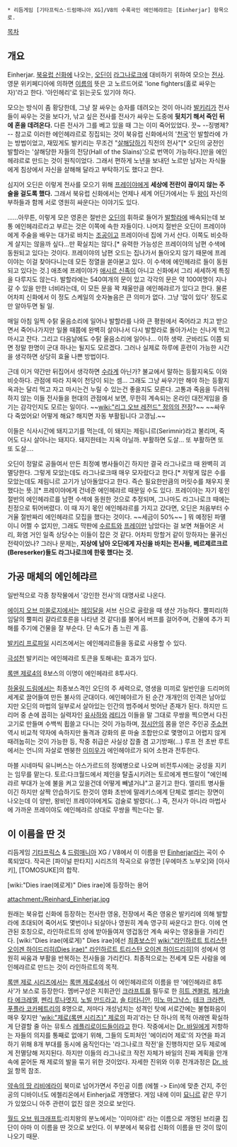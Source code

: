  * 리듬게임 [기타프릭스·드럼매니아 XG]/V8의 수록곡인 에인헤랴르는 [Einherjar] 항목으로.

[[목차]]

== 개요 ==
Einherjar. [[북유럽 신화]]에 나오는, [[오딘]]이 [[라그나로크]]에 대비하기 위하여 모으는 [[전사]]. 영문 위키페디아에 의하면 [[이름]]의 뜻은 고 노르드어로 'lone fighters(홀로 싸우는 자)'라고 한다. '아인헤리'로 읽는곳도 있기야 하다.

모으는 방식이 좀 황당한데, 그냥 잘 싸우는 승자를 데려오는 것이 아니라 [[발키리]]가 전사들이 싸우는 것을 보다가, 낚고 싶은 전사를 전사가 싸우는 도중에 '''뒷치기 해서 죽인 뒤에 혼을 데려온다.''' 다른 전사가 그를 베고 있을 때 그는 이미 죽어있었다. 끗~ --징병제?-- 참고로 이러한 에인헤랴르로 징집되는 것이 북유럽 신화에서의 '[[천국]]'인 발할라에 가는 방법이었고, 재밌게도 발키리는 무조건 "[[살해]]당하기 직전의 전사"[* 오딘의 궁전인 발할라는 '살해당한 자들의 전당(Hall of the Slains)'으로 번역이 가능하다.]만을 에인헤랴르로 만드는 것이 원칙이었다. 그래서 편하게 노년을 보내던 노르만 남자는 자식들에게 침상에서 자신을 살해해 달라고 부탁하기도 했다고 한다.

심지어 오딘은 이렇게 전사를 모으기 위해 [[프레이야]]에게 '''세상에 전란이 끊이지 않는 주술을 걸도록 했다.''' 그래서 북유럽 신화에서는 언제나 세계 어딘가에서는 두 [[왕]]이 자신의 부하들과 함께 서로 영원히 싸운다는 이야기도 있다.

......아무튼, 이렇게 모은 영혼은 절반은 [[오딘]]의 휘하로 들어가 [[발할라]]에 배속되는데 보통 에인헤랴르라고 부르는 것은 이쪽에 속한 자들이다. 나머지 절반은 오딘이 프레이야에게 주술을 배우는 대가로 바치는 [[조공]]이고 프레이아네 집에 가서 산다. 이쪽도 비슷하게 살지는 않을까 싶다...만 확실치는 않다.[* 유력한 가능성은 프레이야의 남편 수색에 동원되고 있다는 것이다. 프레이야의 남편 오드는 집나가서 돌아오지 않기 때문에 프레이야는 이걸 찾아다니는데 모든 정열을 쏟아붇고 있다. 이 수색에 에인헤랴르 들이 동원되고 있다는 것.] 애초에 프레이야가 [[애시르 신족]]이 아니고 신화에서 그리 세세하게 특징을 다루지도 않는다. 발할라에는 540여개의 문이 있고 각각의 문은 약 100여명이 지나갈 수 있을 만한 너비라는데, 이 모든 문을 꽉 채울만큼 에인헤랴르가 있다고 한다. 물론 어차피 신화에서 이 정도 스케일의 숫자놀음은 큰 의미가 없다. 그냥 '많이 있다' 정도로만 알아두면 될 일.

매일 아침 일찍 수탉 울음소리에 일어나 발할라를 나와 큰 평원에서 죽어라고 치고 받으면서 죽어나가지만 일몰 때쯤에 완벽히 살아나서 다시 발할라로 돌아가서는 신나게 먹고 마시고 잔다. 그리고 다음날에도 수탉 울음소리에 일어나... 이하 생략. 군바리도 이쯤 되면 정말 한명이 군대 하나는 될지도 모르겠다. 그러나 실제로 하루에 훈련이 가능한 시간을 생각하면 상당히 효율 나쁜 방법이다.

근데 이거 약간만 뒤집어서 생각하면 [[수라]]계 아닌가? 불교에서 말하는 등활지옥도 이와 비슷하다. 관점에 따라 지옥이 천당이 되는 셈... 그래도 그냥 싸우기만 해야 하는 등활지옥과는 달리 먹고 자고 마시는건 누릴 수 있는건 좋을지도 모른다. 고통과 죽음을 두려워하지 않는 이들 전사들을 현대의 관점에서 보면, 무한히 계속되는 온라인 대전게임을 즐기는 감각인지도 모르는 일이다. ~~[[wiki:"리그 오브 레전드" 정의의 전장]]?~~ ~~싸우다 죽었어요! 어떻게 해요? 해지면 자동 부활됩니다 고갱님.~~

이들은 식사시간에 돼지고기를 먹는데, 이 돼지는 제림니르(Serimnir)라고 불리며, 죽어도 다시 살아나는 돼지다. 돼지한테는 지옥 아닐까. 부활하면 도살... 또 부활하면 또 또 도살….

오딘이 정말로 공들여서 만든 최정예 병사들이긴 하지만 결국 라그나로크 때 완벽히 괴멸당한다. 그렇게 모았는데도 라그나로크때 매우 모자랐다고 한다.[* 저렇게 많은 수를 모았는데도 제림니르 고기가 남아돌았다고 한다. 즉슨 필요한만큼의 머릿수를 채우지 못했다는 뜻.][* 프레이야에게 건네준 에인헤랴르 때문일 수도 있다. 프레이야는 자기 몫인 절반의 에인헤랴르를 남편 수색에 동원한 것으로 추정되며, 그나마도 라그나로크 때에는 친정으로 튀어버렸다. 이 때 자기 몫인 에인헤랴르를 가지고 갔다면, 오딘은 처음부터 수거율 절반짜리 에인헤랴르 모집을 했다는 것이다. ~~세금이 50%~~ ]  뭐 예정된 파멸이니 어쩔 수 없지만, 그래도 막판에 [[수르트]]와 [[프레이]]만 남았다는 걸 보면 쳐들어온 서리, 화염 거인 일족 상당수는 이들이 잡은 것 같다. 어차피 망할거 같이 망하자는 물귀신 전략이었나? 그러나 문제는, '''지상에 남아 오딘에게 자신을 바치는 전사들, 베르제르크르(Bereserker)들도 라그나로크에 한몫 했다는 것.'''

== 가공 매체의 에인헤랴르 ==
일반적으로 각종 창작물에서 '강인한 전사'의 대명사로 나온다.

[[에이지 오브 미쏠로지]]에서는 [[헤임달]]을 서브 신으로 골랐을 때 생산 가능하다. 뿔피리(하임달의 뿔피리 걀라르호른을 나타낸 것 같다)를 불어서 버프를 걸어주며, 건물에 추가 피해를 주기에 건물을 잘 부순다. 단 속도가 좀 느린 게 흠.

[[발키리 프로파일]] 시리즈에서는 에인헤랴르들을 동료로 사용할 수 있다.

[[극성천]] 발키리는 에인헤랴르 토큰을 토해내는 효과가 있다.

[[록맨 제로4]]의 8보스의 이명이 에인헤랴르 8투사다.

[[하울링 드림]]에서는 최종보스격인 오딘의 주 세력으로, 영생을 미끼로 일반인을 드리머의 세계로 끌어들여 만든 불사의 군대이다. 에인헤야르가 된 순간 개개인의 인격은 남아있지만 오딘의 마법의 일부로서 살아있는 인간의 범주에서 벗어난 존재가 된다. 하지만 드리머 중 손에 꼽히는 실력자인 [[유사하]]와 [[레티]]가 이들을 말 그대로 무쌍을 찍으면서 다진 고기로 만들며 수백씩 휩쓸고 다니는 것이 가능하며, [[정시안]]의 몸을 얻은 주인공 [[주소현]] 역시 비교적 약자에 속하지만 돌격과 강화의 룬 마술 조합만으로 몇명이고 어렵지 않게 때려눕히는 것이 가능한 등, 작중 취급은 사실상 잡졸 겸 고기방패(...) 루프 전 초반 루트에서는 언니의 자살로 멘붕한 [[이미우]]가 에인헤야르가 되어 소현과 전투한다.

마블 시네마틱 유니버스는 아스가르드의 정예병으로 나오며 비전투시에는 궁성을 지키는 임무를 맡는다. 토르:다크월드에서 제인을 탈출시키려는 토르에게 펜드랄이 "에인헤랴르 부대가 눈에 불을 켜고 있을건데 어떻게 빼낼거냐"고 묻기고 한다. 엘리트 병사들이긴 하지만 살짝 안습하기도 한것이 영화 초반에 말레키스에게 단체로 썰리는 장면이 나오는데 이 양반, 왕비인 프레이야에게도 검술로 발렸다(...) 즉, 전사가 아니라 마법사에 가까운 프레이야도 에인헤랴르 상대로 무쌍을 찍는다는 말.
== 이 이름을 딴 것 ==
리듬게임 [[기타프릭스]] & [[드럼매니아]] XG / V8에서 이 이름을 딴 [[Einherjar]]라는 곡이 수록되었다. 작곡은 [파이널 판타지] 시리즈의 작곡으로 유명한 [우에마츠 노부오]와 [아사키], [TOMOSUKE]의 합작.

[wiki:"Dies irae(에로게)" Dies irae]에 등장하는 용어 

attachment:/Reinhard_Einherjar.jpg

원래는 북유럽 신화에 등장하는 전사한 영웅, 전장에서 죽은 영웅은 발키리에 의해 발할라에 초대되어 죽어서도 몇번이나 되살아나 영원히 계속 영구히 싸운다고 한다.
이에 연관된 호칭으로, 라인하르트의 성에 받아들여져 영겁동안 계속 싸우는 영웅들을 가리킨다. 
[wiki:"Dies irae(에로게)" Dies irae]에선 [[최종보스]]인 [[wiki:"라인하르트 트리스탄 오이겐 하이드리히(Dies irae)" 라인하르트 트리스탄 오이겐 하이드리히]]]의 성에서 영원히 싸움과 부활을 반복하는 전사들을 가리킨다. 최종적으로는 전세계 모든 사람을 에인헤랴르로 만드는 것이 라인하르트의 목적.

[[록맨 제로 시리즈]]에서는 [[록맨 제로4]]에서 이 에인헤랴르의 이름을 딴 '에인헤랴르 8투사'가 보스로 등장한다. 멤버구성은 지휘관인 [[크라프트]]를 필두로 한 [[히트 겐블럼]], [[페가솔타 에크레엘]], [[펜리 루나엣지]], [[노빌 만드라고]], [[솔 티타니안]], [[미노 마그낙스]], [[테크 크라켄]], [[푸플라 코카페트리]]의 8명으로, 저마다 개성넘치는 성격인 탓에 서로간에는 불협화음이 매우 잦지만 '[[wiki:"제로(록맨 시리즈)" 제로]]의 파괴'라는 단 하나의 목적 아래엔 확실하게 단결할 줄 아는 뮤토스 [[레플리로이드]]들이라고 한다. 작중에서는 [[Dr. 바일]]에게 저항하는 자들의 의지를 통째로 없애기 위해, 그들의 도피처인 '에이리어 제로'의 자연을 파괴하기 위해 8개 부대를 동시에 움직인다는 '라그나로크 작전'을 진행하지만 모두 제로에게 전멸당해 저지된다. 하지만 이들의 라그나로크 작전 자체가 바일의 진짜 계획을 안개속에 묻어둔 채 제로의 발을 묶기 위한 것이었다. 자세한 진위와 이후 전개과정은 [[Dr. 바일]] 항목 참조.

[[약속의 땅 리비에라]]이 북미로 넘어가면서 주인공 이름 (에첼 -> Ein)에 맞춘 건지, 주인공의 디바이너도 에첼리온에서 Einherja로 개명됐다. 게임 내에 이미 [[묘니르]] 같은 무기가 있었으니 아주 관련이 없진 않은 것으로 보인다.

[[월드 오브 워크래프트]]:리치왕의 분노에서는 '이미야르' 라는 이름으로 개명된 브리쿨 집단이 아마 이 이름을 딴 것으로 보인다. 이 부분에서 북유럽 신화의 이름을 딴 것이 많이 나오기 때문.
